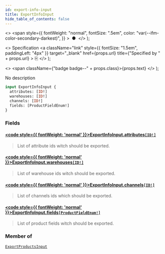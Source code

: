 ```yaml
---
id: export-info-input
title: ExportInfoInput
hide_table_of_contents: false
---
```


  <>
    <span
      style={{
        fontWeight: "normal",
        fontSize: ".5em",
        color: "var(--ifm-color-secondary-darkest)",
      }}
    >
      &nbsp;●&nbsp;
    </span>
  </>
);

  <>
    Specification
    <a
      className="link"
      style={{ fontSize: "1.5em", paddingLeft: "4px" }}
      target="\_blank"
      href={props.url}
      title={"Specified by " + props.url}
    >
      ⎘
    </a>
  </>
);

  <>
    <span className={"badge badge--" + props.class}>{props.text}</span>
  </>
);

No description

```graphql
input ExportInfoInput {
  attributes: [ID!]
  warehouses: [ID!]
  channels: [ID!]
  fields: [ProductFieldEnum!]
}
```

### Fields

#### [<code style={{ fontWeight: 'normal' }}>ExportInfoInput.<b>attributes</b></code>](#)<Bullet />[`[ID!]`](../../../api-reference/miscellaneous/scalars/id) <Badge class="secondary" text="list"/> <Badge class="secondary" text="scalar"/> <Badge class="secondary" text="miscellaneous"/>

> List of attribute ids witch should be exported.

#### [<code style={{ fontWeight: 'normal' }}>ExportInfoInput.<b>warehouses</b></code>](#)<Bullet />[`[ID!]`](../../../api-reference/miscellaneous/scalars/id) <Badge class="secondary" text="list"/> <Badge class="secondary" text="scalar"/> <Badge class="secondary" text="miscellaneous"/>

> List of warehouse ids witch should be exported.

#### [<code style={{ fontWeight: 'normal' }}>ExportInfoInput.<b>channels</b></code>](#)<Bullet />[`[ID!]`](../../../api-reference/miscellaneous/scalars/id) <Badge class="secondary" text="list"/> <Badge class="secondary" text="scalar"/> <Badge class="secondary" text="miscellaneous"/>

> List of channels ids which should be exported.

#### [<code style={{ fontWeight: 'normal' }}>ExportInfoInput.<b>fields</b></code>](#)<Bullet />[`[ProductFieldEnum!]`](../../../api-reference/products/enums/product-field-enum) <Badge class="secondary" text="list"/> <Badge class="secondary" text="enum"/> <Badge class="secondary" text="products"/>

> List of product fields witch should be exported.

### Member of

[`ExportProductsInput`](../../../api-reference/products/inputs/export-products-input) <Badge class="secondary" text="input"/>
